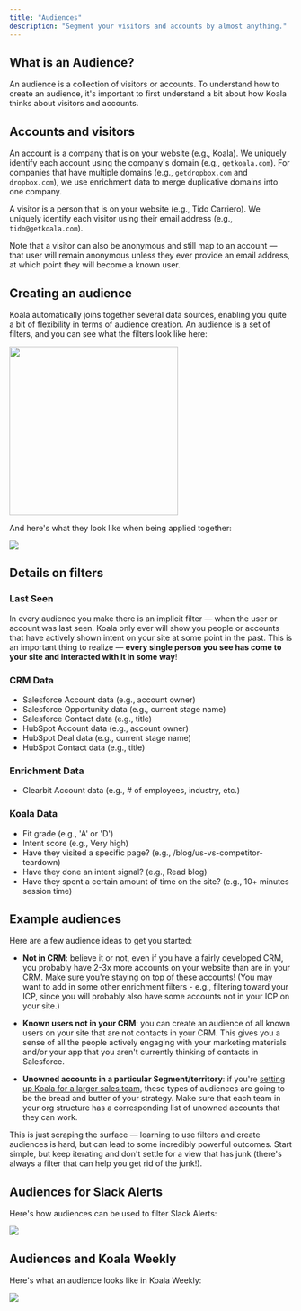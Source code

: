 ```yaml
---
title: "Audiences"
description: "Segment your visitors and accounts by almost anything."
---
```


## What is an Audience?

An audience is a collection of visitors or accounts. To understand how to create an audience, it's important to first understand a bit about how Koala thinks about visitors and accounts.

## Accounts and visitors

An account is a company that is on your website (e.g., Koala). We uniquely identify each account using the company's domain (e.g., `getkoala.com`). For companies that have multiple domains (e.g., `getdropbox.com` and `dropbox.com`), we use enrichment data to merge duplicative domains into one company.

A visitor is a person that is on your website (e.g., Tido Carriero). We uniquely identify each visitor using their email address (e.g., `tido@getkoala.com`).

Note that a visitor can also be anonymous and still map to an account — that user will remain anonymous unless they ever provide an email address, at which point they will become a known user.

## Creating an audience

Koala automatically joins together several data sources, enabling you quite a bit of flexibility in terms of audience creation. An audience is a set of filters, and you can see what the filters look like here:

<img width="300" src="/images/product-manual/audiences/filters-1.png"/>

And here's what they look like when being applied together:

![](/images/product-manual/audiences/filters-2.png)

## Details on filters

### Last Seen
In every audience you make there is an implicit filter — when the user or account was last seen. Koala only ever will show you people or accounts that have actively shown intent on your site at some point in the past. This is an important thing to realize — **every single person you see has come to your site and interacted with it in some way**!

### CRM Data
- Salesforce Account data (e.g., account owner)
- Salesforce Opportunity data (e.g., current stage name)
- Salesforce Contact data (e.g., title)
- HubSpot Account data (e.g., account owner)
- HubSpot Deal data (e.g., current stage name)
- HubSpot Contact data (e.g., title)

### Enrichment Data
- Clearbit Account data (e.g., # of employees, industry, etc.)

### Koala Data
- Fit grade (e.g., 'A' or 'D')
- Intent score (e.g., Very high)
- Have they visited a specific page? (e.g., /blog/us-vs-competitor-teardown)
- Have they done an intent signal? (e.g., Read blog)
- Have they spent a certain amount of time on the site? (e.g., 10+ minutes session time)

## Example audiences

Here are a few audience ideas to get you started:

- **Not in CRM**: believe it or not, even if you have a fairly developed CRM, you probably have 2-3x more accounts on your website than are in your CRM. Make sure you're staying on top of these accounts! (You may want to add in some other enrichment filters - e.g., filtering toward your ICP, since you will probably also have some accounts not in your ICP on your site.)

- **Known users not in your CRM**: you can create an audience of all known users on your site that are not contacts in your CRM. This gives you a sense of all the people actively engaging with your marketing materials and/or your app that you aren't currently thinking of contacts in Salesforce.

- **Unowned accounts in a particular Segment/territory**: if you're <a href="/docs/admin-guides/larger-sales-teams">setting up Koala for a larger sales team</a>, these types of audiences are going to be the bread and butter of your strategy. Make sure that each team in your org structure has a corresponding list of unowned accounts that they can work.

This is just scraping the surface — learning to use filters and create audiences is hard, but can lead to some incredibly powerful outcomes. Start simple, but keep iterating and don't settle for a view that has junk (there's always a filter that can help you get rid of the junk!).

## Audiences for Slack Alerts

Here's how audiences can be used to filter Slack Alerts:

![](/images/product-manual/audiences/slack-alerts.png)

## Audiences and Koala Weekly

Here's what an audience looks like in Koala Weekly:

![](/images/product-manual/audiences/koala-weekly.png)
